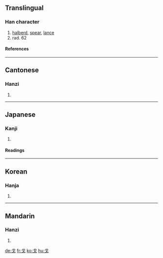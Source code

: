 ==Translingual==
{{Han stroke|[[Image:戈-torder.gif]]<br>Traditional stroke order<br>[[Image:戈-order.gif]]<br>Modern stroke order}}
===Han character===
{{Han char|rn=62|rad=戈|as=00|sn=4|four=5300<sub>0</sub>|canj=戈 (I)}}
# [[halberd]], [[spear]], [[lance]]
# rad. 62
====References====
{{Han ref|kx=0411.010|dkj=11530|dj=0752.050|hdz=21397.010|uh=6208|ud=25096|bh=A4E0|bd=42208}}
----

==Cantonese==
===Hanzi===
{{yue-hanzi|jyut=|y=gwo1}}
# {{defn|Cantonese}}
----
==Japanese==
===Kanji===
{{ja-kanji|grade=|rs=戈00}}
# {{defn|Japanese}} 
====Readings====
{{ja-readings|on=[[か]] (ka)|kun=[[ほこ]] (hoko)}}
----
==Korean==
===Hanja===
{{ko-hanja|hangeul=과|eumhun=|rv=gwa|mr=kwa|y=kwa}}
# {{defn|Korean}}
----
==Mandarin==
===Hanzi===
{{cmn-hanzi|pin=[[gē]] (ge1), [[hū]] (hu1), [[huī]] (hui1), [[xī]] (xi1)|wg=ko<sup>1</sup>, hu<sup>1</sup>, hui<sup>1</sup>, hsi<sup>1</sup>}}
# {{defn|Mandarin}}

[[de:戈]]
[[fr:戈]]
[[ko:戈]]
[[hu:戈]]